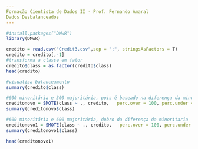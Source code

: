 ---
Formação Cientista de Dados II - Prof. Fernando Amaral
Dados Desbalanceados
---


```{r}
#install.packages("DMwR")
library(DMwR)
```


```{r}
credito = read.csv("Credit3.csv",sep = ";", stringsAsFactors = T)
credito = credito[,-1]
#transforma a classe em fator
credito$class = as.factor(credito$class)
head(credito)
```


```{r}
#visualiza balanceamento
summary(credito$class)
```


```{r}
#600 minoritária e 300 majoritária, pois é baseado na diferença da minoritária
creditonovo = SMOTE(class ~ ., credito,   perc.over = 100, perc.under = 100 )
summary(creditonovo$class)
```


```{r}
#600 minoritária e 600 majoritária, dobro da diferença da minoritaria
creditonovo1 = SMOTE(class ~ ., credito,   perc.over = 100, perc.under = 200 )
summary(creditonovo1$class)
```


```{r}
head(creditonovo1)
```


